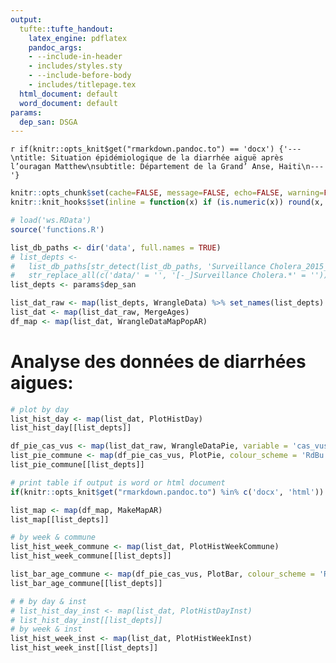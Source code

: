 ```yaml
---
output:
  tufte::tufte_handout:
    latex_engine: pdflatex
    pandoc_args:
    - --include-in-header
    - includes/styles.sty
    - --include-before-body
    - includes/titlepage.tex
  html_document: default
  word_document: default
params:
  dep_san: DSGA
---
```


`r if(knitr::opts_knit$get("rmarkdown.pandoc.to") == 'docx') {'---\ntitle: Situation épidémiologique de la diarrhée aiguë après l’ouragan Matthew\nsubtitle: Département de la Grand’ Anse, Haiti\n---'}`

```r
knitr::opts_chunk$set(cache=FALSE, message=FALSE, echo=FALSE, warning=FALSE, results='asis')
knitr::knit_hooks$set(inline = function(x) if (is.numeric(x)) round(x, 1) )

# load('ws.RData')
source('functions.R')

list_db_paths <- dir('data', full.names = TRUE)
# list_depts <-
#   list_db_paths[str_detect(list_db_paths, 'Surveillance Cholera_2015_2016')] %>%
#   str_replace_all(c('data/' = '', '[-_]Surveillance Cholera.*' = ''))
list_depts <- params$dep_san

list_dat_raw <- map(list_depts, WrangleData) %>% set_names(list_depts)
list_dat <- map(list_dat_raw, MergeAges)
df_map <- map(list_dat, WrangleDataMapPopAR)
```

<!-- -	Analyse base de données de diarrhées aigues sévères de la Grand’Anse -->
<!-- -	Investigation de décès institutionnels a Dame Marie, Recherche active communautaire et reponse -->
<!-- -	Evaluation de la qualité des données cholera a Dame Marie, Chambellan et Moron -->

# Analyse des données de diarrhées aigues:

```r
# plot by day
list_hist_day <- map(list_dat, PlotHistDay)
list_hist_day[[list_depts]]
```

```r
df_pie_cas_vus <- map(list_dat_raw, WrangleDataPie, variable = 'cas_vus')
list_pie_commune <- map(df_pie_cas_vus, PlotPie, colour_scheme = 'RdBu', key = 'commune')
list_pie_commune[[list_depts]]
```

\clearpage

\begin{fullwidth}
\makeatletter\setlength\hsize{\@tufte@fullwidth}\setlength\linewidth{\@tufte@fullwidth}\let\caption\@tufte@orig@caption\makeatother
\footnotesize
```r
# print table if output is PDF document
list_table <- map(list_dat, MakeTable)

if(nrow(list_table[[list_depts]])>1) {rws <- seq(1, nrow(list_table[[list_depts]]) - 1, by = 2)}

list_table[[list_depts]] %>% 
  xtable::xtable(
    caption = paste0("Répartition des cas de diarrhées aigues par CTC/UTC, ", list_dat[[list_depts]]$date %>% min %>% format('%d %b %Y'), " - ", list_dat[[list_depts]]$date %>% max %>% format('%d %b %Y'), " Grand’Anse (données partielles)."), 
    digits = 0, label = "tab_overview", align = 'lllrrrr'
  ) %>% 
  print(booktabs = TRUE, caption.placement = "top", add.to.row = list(pos = as.list(rws), command = rep("\\rowcolor{whoblue!15}", length(rws))), include.rownames = FALSE, comment = FALSE, tabular.environment = 'longtable', floating = FALSE)
```
\end{fullwidth}


```r
# print table if output is word or html document
if(knitr::opts_knit$get("rmarkdown.pandoc.to") %in% c('docx', 'html')) knitr::kable(list_table[[list_depts]])
```

\newpage

```r
list_map <- map(df_map, MakeMapAR)
list_map[[list_depts]]
```

\newpage

```r
# by week & commune
list_hist_week_commune <- map(list_dat, PlotHistWeekCommune)
list_hist_week_commune[[list_depts]]
```

\newpage

```r
list_bar_age_commune <- map(df_pie_cas_vus, PlotBar, colour_scheme = 'RdBu', facet_var = 'commune')
list_bar_age_commune[[list_depts]]
```

\newpage

```r
# # by day & inst
# list_hist_day_inst <- map(list_dat, PlotHistDayInst)
# list_hist_day_inst[[list_depts]]
# by week & inst
list_hist_week_inst <- map(list_dat, PlotHistWeekInst)
list_hist_week_inst[[list_depts]]
```

